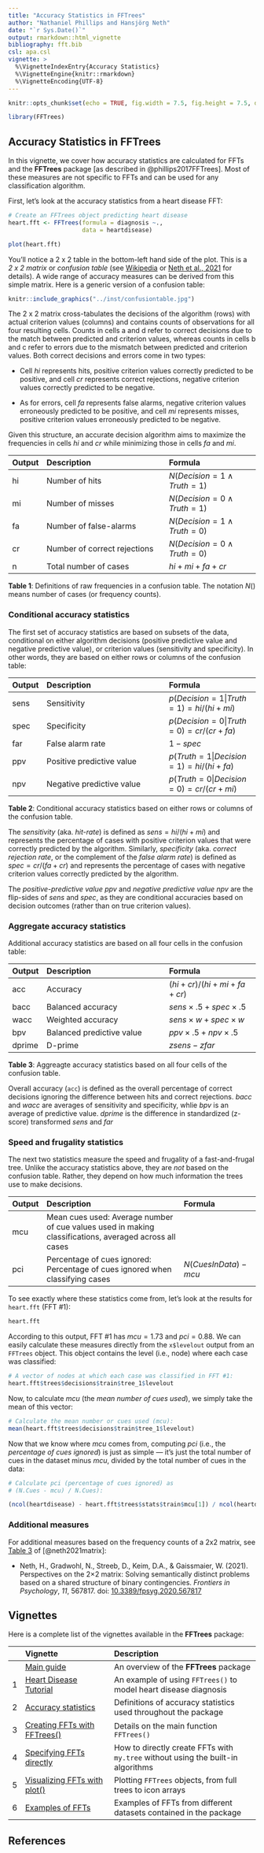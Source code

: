```yaml
---
title: "Accuracy Statistics in FFTrees"
author: "Nathaniel Phillips and Hansjörg Neth"
date: "`r Sys.Date()`"
output: rmarkdown::html_vignette
bibliography: fft.bib
csl: apa.csl 
vignette: >
  %\VignetteIndexEntry{Accuracy Statistics}
  %\VignetteEngine{knitr::rmarkdown}
  %\VignetteEncoding{UTF-8}
---
```


```r
knitr::opts_chunk$set(echo = TRUE, fig.width = 7.5, fig.height = 7.5, dpi = 100, out.width = "600px", fig.align='center', message = FALSE)
```

```r
library(FFTrees)
```


## Accuracy Statistics in **FFTrees** 

In this vignette, we cover how accuracy statistics are calculated for FFTs and the **FFTrees** package [as described in @phillips2017FFTrees]. 
Most of these measures are not specific to FFTs and can be used for any classification algorithm. 

First, let's look at the accuracy statistics from a heart disease FFT: 

```r
# Create an FFTrees object predicting heart disease
heart.fft <- FFTrees(formula = diagnosis ~.,
                     data = heartdisease)

plot(heart.fft)
```

You'll notice a 2\ x\ 2 table in the bottom-left hand side of the plot. 
This is a _2\ x\ 2 matrix_ or _confusion table_ (see [Wikipedia](https://en.wikipedia.org/wiki/Confusion_matrix) or [Neth et al., 2021](https://doi.org/10.3389/fpsyg.2020.567817) for details). 
A wide range of accuracy measures can be derived from this simple matrix. 
Here is a generic version of a confusion table: 

```r
knitr::include_graphics("../inst/confusiontable.jpg")
```

The 2\ x\ 2 matrix cross-tabulates the decisions of the algorithm (rows) with actual criterion values (columns) and contains counts of observations for all four resulting cells. 
Counts in cells\ a and\ d refer to correct decisions due to the match between predicted and criterion values, whereas counts in cells\ b and\ c refer to errors due to the mismatch between predicted and criterion values. 
Both correct decisions and errors come in two types: 

- Cell *hi* represents hits, positive criterion values correctly predicted to be positive, and cell *cr* represents correct rejections, negative criterion values correctly predicted to be negative. 

- As for errors, cell *fa* represents false alarms, negative criterion values erroneously predicted to be positive, and cell *mi* represents misses, positive criterion values erroneously predicted to be negative. 

Given this structure, an accurate decision algorithm aims to maximize the frequencies in cells\ *hi* and\ *cr* while minimizing those in cells\ *fa* and\ *mi*. 


| Output | Description                   | Formula | 
|:-------|:------------------------------|:----------------------|
|   hi |  Number of hits   | $N(Decision = 1 \land Truth = 1)$ |
|   mi |  Number of misses | $N(Decision = 0 \land Truth = 1)$ |
|   fa |  Number of false-alarms | $N(Decision = 1 \land Truth = 0)$ |
|   cr |  Number of correct rejections | $N(Decision = 0 \land Truth = 0)$ |
|    n |  Total number of cases| $hi + mi + fa + cr$ |

**Table 1**: Definitions of raw frequencies in a confusion table. The notation $N()$ means number of cases (or frequency counts). 


### Conditional accuracy statistics

The first set of accuracy statistics are based on subsets of the data, conditional on either algorithm decisions (positive predictive value and negative predictive value), or criterion values (sensitivity and specificity). In other words, they are based on either rows or columns of the confusion table:


| Output | Description | Formula | 
|:------ |:------------------------------|:----------------------|
| sens   | Sensitivity  | $p(Decision = 1 \vert Truth = 1) = hi / (hi + mi)$ |
| spec   | Specificity  | $p(Decision = 0 \vert Truth = 0) = cr / (cr + fa)$ |
| far    | False alarm rate  | $1 - spec$ |
| ppv    | Positive predictive value  | $p(Truth = 1 \vert Decision = 1) = hi / (hi + fa)$ |
| npv    | Negative predictive value  | $p(Truth = 0 \vert Decision = 0) = cr / (cr + mi)$ |

**Table 2**: Conditional accuracy statistics based on either rows or columns of the confusion table.


The _sensitivity_ (aka. _hit-rate_) is defined as $sens = hi/(hi+mi)$ and represents the percentage of cases with positive criterion values that were correctly predicted by the algorithm. 
Similarly, _specificity_ (aka. _correct rejection rate_, or the complement of the _false alarm rate_) is defined as $spec = cr/(fa + cr)$ and represents the percentage of cases with negative criterion values correctly predicted by the algorithm.

The _positive-predictive value_ $ppv$ and _negative predictive value_ $npv$ are the flip-sides of $sens$ and $spec$, as they are conditional accuracies based on decision outcomes (rather than on true criterion values). 


### Aggregate accuracy statistics

Additional accuracy statistics are based on all four cells in the confusion table: 

| Output | Description | Formula | 
|:------ |:------------------------------|:----------------------|
| acc    | Accuracy | $(hi + cr) / (hi + mi + fa + cr)$ |
| bacc   | Balanced accuracy  | $sens \times .5 + spec \times .5$ |
| wacc   | Weighted accuracy  | $sens \times w + spec \times w$   |
| bpv    | Balanced predictive value  | $ppv \times .5 + npv \times .5$ |
| dprime | D-prime | $zsens - zfar$ |

**Table 3**: Aggreagte accuracy statistics based on all four cells of the confusion table.

Overall accuracy (`acc`) is defined as the overall percentage of correct decisions ignoring the difference between hits and correct rejections. $bacc$ and $wacc$ are averages of sensitivity and specificity, whlie $bpv$ is an average of predictive value. $dprime$ is the difference in standardized (z-score) transformed $sens$ and $far$


### Speed and frugality statistics

The next two statistics measure the speed and frugality of a fast-and-frugal tree. Unlike the accuracy statistics above, they are *not* based on the confusion table. Rather, they depend on how much information the trees use to make decisions.

| Output| Description| Formula | 
|:------|:-----------------------------------------|:----------------------|
| mcu   | Mean cues used: Average number of cue values used in making classifications, averaged across all cases | |
| pci   | Percentage of cues ignored: Percentage of cues ignored when classifying cases | $N(CuesInData) - mcu$ |

To see exactly where these statistics come from, let's look at the results for `heart.fft` (FFT \#1): 

```r
heart.fft
```

According to this output, FFT \#1 has $mcu = 1.73$ and $pci = 0.88$. 
We can easily calculate these measures directly from the `x$levelout` output from an `FFTrees` object. 
This object contains the level (i.e., node) where each case was classified:

```r
# A vector of nodes at which each case was classified in FFT #1:
heart.fft$trees$decisions$train$tree_1$levelout
```

Now, to calculate\ $mcu$ (the _mean number of cues used_), we simply take the mean of this vector:

```r
# Calculate the mean number or cues used (mcu): 
mean(heart.fft$trees$decisions$train$tree_1$levelout)
```

Now that we know where\ $mcu$ comes from, computing $pci$ (i.e., the _percentage of cues ignored_) is just as simple --- it's just the total number of cues in the dataset minus\ $mcu$, divided by the total number of cues in the data: 

```r
# Calculate pci (percentage of cues ignored) as 
# (N.Cues - mcu) / N.Cues):

(ncol(heartdisease) - heart.fft$trees$stats$train$mcu[1]) / ncol(heartdisease)
```

<!-- Reference for further measures: -->

### Additional measures 

For additional measures based on the frequency counts of a 2x2 matrix, see [Table 3](https://www.frontiersin.org/articles/10.3389/fpsyg.2020.567817/full#h5) of [@neth2021matrix]: 

- Neth, H., Gradwohl, N., Streeb, D., Keim, D.A., & Gaissmaier, W. (2021). 
Perspectives on the 2×2 matrix: Solving semantically distinct problems based on a shared structure of binary contingencies. _Frontiers in Psychology_, _11_, 567817. doi: [10.3389/fpsyg.2020.567817](https://doi.org/10.3389/fpsyg.2020.567817)


## Vignettes

<!-- Table of all vignettes: -->

Here is a complete list of the vignettes available in the **FFTrees** package: 

|   | Vignette | Description |
|--:|:------------------------------|:-------------------------------------------------|
|   | [Main guide](guide.html) | An overview of the **FFTrees** package |
| 1 | [Heart Disease Tutorial](FFTrees_heart.html)   | An example of using `FFTrees()` to model heart disease diagnosis |
| 2 | [Accuracy statistics](AccuracyStatistics.html) | Definitions of accuracy statistics used throughout the package |
| 3 | [Creating FFTs with FFTrees()](FFTrees_function.html) | Details on the main function `FFTrees()` |
| 4 | [Specifying FFTs directly](FFTrees_mytree.html)   | How to directly create FFTs with `my.tree` without using the built-in algorithms |
| 5 | [Visualizing FFTs with plot()](FFTrees_plot.html) | Plotting `FFTrees` objects, from full trees to icon arrays |
| 6 | [Examples of FFTs](FFTrees_examples.html) | Examples of FFTs from different datasets contained in the package |


## References

<!-- eof. -->

